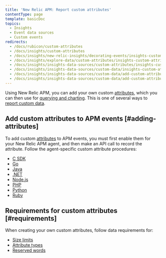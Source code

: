 ```yaml
---
title: 'New Relic APM: Report custom attributes'
contentType: page
template: basicDoc
topics:
  - Insights
  - Event data sources
  - Custom events
redirects:
  - /docs/rubicon/custom-attributes
  - /docs/insights/custom-attributes
  - /docs/insights/new-relic-insights/decorating-events/insights-custom-attributes
  - /docs/insights/explore-data/custom-attributes/insights-custom-attributes-apm-agents
  - /docs/insights/insights-data-sources/custom-attributes/insights-custom-attributes-apm-agents
  - /docs/insights/insights-data-sources/custom-data/insights-custom-attributes-apm-agents
  - /docs/insights/insights-data-sources/custom-data/add-custom-attributes-apm-data
  - /docs/insights/insights-data-sources/custom-data/add-custom-attributes-new-relic-apm-data
---
```


Using New Relic APM, you can add your own custom [attributes](/docs/using-new-relic/welcome-new-relic/get-started/glossary#attribute), which you can then use for [querying and charting](https://docs.newrelic.com/docs/using-new-relic/data/understand-data/query-new-relic-data). This is one of several ways to [report custom data](/docs/insights/insights-data-sources/custom-data/send-custom-data-insights).

## Add custom attributes to APM events [#adding-attributes]

To add custom [attributes](/docs/using-new-relic/welcome-new-relic/get-started/glossary#attribute) to APM events, you must first enable them for your New Relic APM agent, and then make an API call to record the attribute. Follow the agent-specific custom attribute procedures:

* [C SDK](/docs/agents/manage-apm-agents/agent-data/collect-custom-attributes#c-sdk-att)
* [Go](/docs/agents/manage-apm-agents/agent-data/collect-custom-attributes#go-att)
* [Java](/docs/apm/other-features/attributes/collecting-custom-attributes#java-att)
* [.NET](/docs/agents/manage-apm-agents/agent-data/collect-custom-attributes#net-att)
* [Node.js](/docs/apm/other-features/attributes/collecting-custom-attributes#nodejs-att)
* [PHP](/docs/apm/other-features/attributes/collecting-custom-attributes#php-att)
* [Python](/docs/apm/other-features/attributes/collecting-custom-attributes#python-att)
* [Ruby](/docs/apm/other-features/attributes/collecting-custom-attributes#ruby-att)

## Requirements for custom attributes [#requirements]

When creating your own custom attributes, follow data requirements for:

* [Size limits](/docs/insights/explore-data/custom-attributes/requirements-custom-attributes)
* [Attribute types](/docs/insights/explore-data/custom-attributes/requirements-custom-attributes)
* [Reserved words](/docs/insights/nrql-new-relic-query-language/nrql-resources/nrql-reserved-words)
